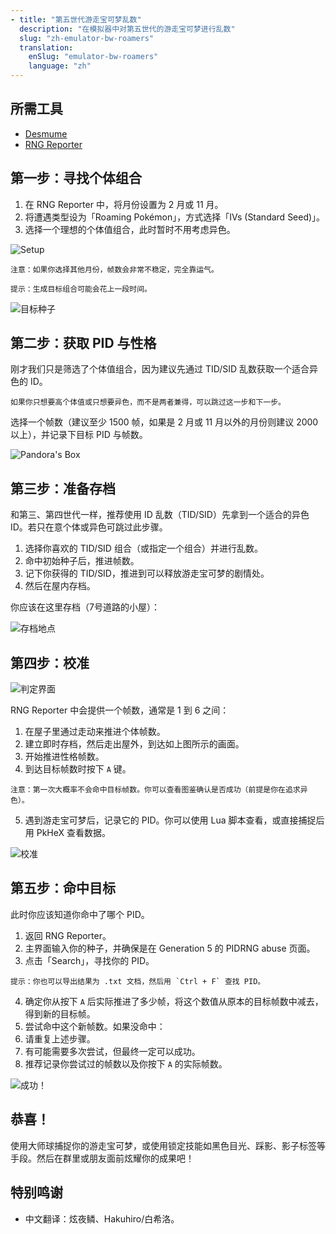 ```yaml
---
- title: "第五世代游走宝可梦乱数"
  description: "在模拟器中对第五世代的游走宝可梦进行乱数"
  slug: "zh-emulator-bw-roamers"
  translation:
    enSlug: "emulator-bw-roamers"
    language: "zh"
---
```


## 所需工具

- [Desmume](https://www.pokemonrng.com/desmume-setup)
- [RNG Reporter](https://github.com/Bambo-Rambo/RNGReporter)

## 第一步：寻找个体组合

1. 在 RNG Reporter 中，将月份设置为 2 月或 11 月。
2. 将遭遇类型设为「Roaming Pokémon」，方式选择「IVs (Standard Seed)」。
3. 选择一个理想的个体值组合，此时暂时不用考虑异色。

![Setup](/images/Black-and-White/Roamer/Setup.png)

```
注意：如果你选择其他月份，帧数会非常不稳定，完全靠运气。
```

```
提示：生成目标组合可能会花上一段时间。
```

![目标种子](/images/Black-and-White/Roamer/Target.png)

## 第二步：获取 PID 与性格

刚才我们只是筛选了个体值组合，因为建议先通过 TID/SID 乱数获取一个适合异色的 ID。

```
如果你只想要高个体值或只想要异色，而不是两者兼得，可以跳过这一步和下一步。
```

选择一个帧数（建议至少 1500 帧，如果是 2 月或 11 月以外的月份则建议 2000 以上），并记录下目标 PID 与帧数。

![Pandora's Box](/images/Black-and-White/Roamer/Pandora.png)

## 第三步：准备存档

和第三、第四世代一样，推荐使用 ID 乱数（TID/SID）先拿到一个适合的异色 ID。若只在意个体或异色可跳过此步骤。

1. 选择你喜欢的 TID/SID 组合（或指定一个组合）并进行乱数。
2. 命中初始种子后，推进帧数。
3. 记下你获得的 TID/SID，推进到可以释放游走宝可梦的剧情处。
4. 然后在屋内存档。

你应该在这里存档（7号道路的小屋）：

![存档地点](/images/Black-and-White/Roamer/Save.png)

## 第四步：校准

![判定界面](/images/Black-and-White/Roamer/Final-Screen.png)

RNG Reporter 中会提供一个帧数，通常是 1 到 6 之间：

1. 在屋子里通过走动来推进个体帧数。
2. 建立即时存档，然后走出屋外，到达如上图所示的画面。
3. 开始推进性格帧数。
4. 到达目标帧数时按下 `A` 键。

```
注意：第一次大概率不会命中目标帧数。你可以查看图鉴确认是否成功（前提是你在追求异色）。
```

5. 遇到游走宝可梦后，记录它的 PID。你可以使用 Lua 脚本查看，或直接捕捉后用 PkHeX 查看数据。

![校准](/images/Black-and-White/Roamer/Calibration.png)

## 第五步：命中目标

此时你应该知道你命中了哪个 PID。

1. 返回 RNG Reporter。
2. 主界面输入你的种子，并确保是在 Generation 5 的 PIDRNG abuse 页面。
3. 点击「Search」，寻找你的 PID。

```
提示：你也可以导出结果为 .txt 文档，然后用 `Ctrl + F` 查找 PID。
```

4. 确定你从按下 `A` 后实际推进了多少帧，将这个数值从原本的目标帧数中减去，得到新的目标帧。
5. 尝试命中这个新帧数。如果没命中：
6. 请重复上述步骤。
7. 有可能需要多次尝试，但最终一定可以成功。
8. 推荐记录你尝试过的帧数以及你按下 `A` 的实际帧数。

![成功！](/images/Black-and-White/Roamer/Success.png)

## 恭喜！

使用大师球捕捉你的游走宝可梦，或使用锁定技能如黑色目光、踩影、影子标签等手段。然后在群里或朋友面前炫耀你的成果吧！

## 特别鸣谢

- 中文翻译：炫夜鳞、Hakuhiro/白希洛。
